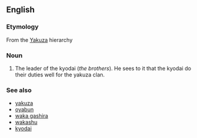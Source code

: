 ==English==

===Etymology===
From the {{Ja.}} [[Yakuza]] hierarchy

===Noun===
{{en-noun|sg=[[shatei]] [[gashira]]|pl=shatei gashira}}

# The leader of the kyodai (''the brothers''). He sees to it that the kyodai do their duties well for the yakuza clan.

===See also===
*[[yakuza]]
*[[oyabun]]
*[[waka gashira]]
*[[wakashu]]
*[[kyodai]]